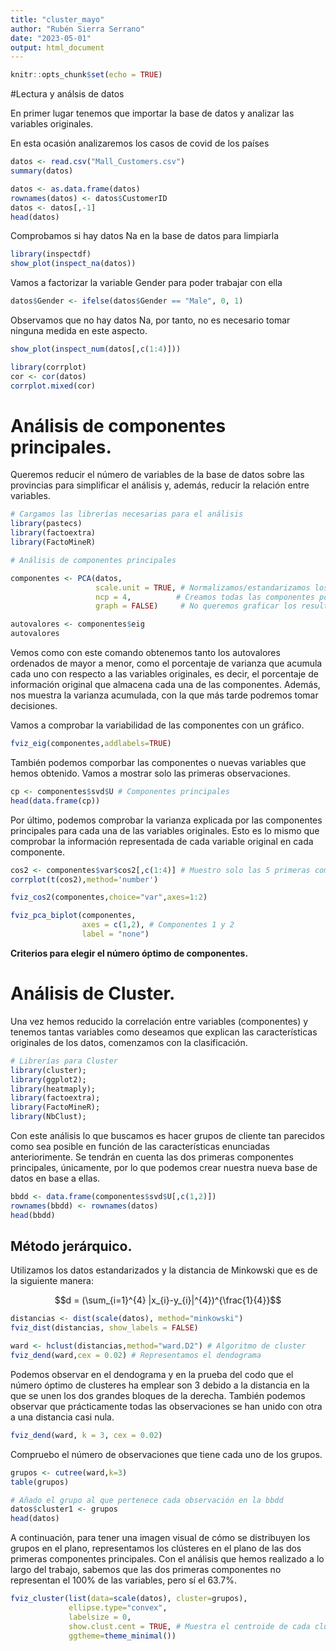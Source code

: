 ```yaml
---
title: "cluster_mayo"
author: "Rubén Sierra Serrano"
date: "2023-05-01"
output: html_document
---
```


```r
knitr::opts_chunk$set(echo = TRUE)
```

#Lectura y análsis de datos

En primer lugar tenemos que importar la base de datos y analizar las variables originales. 

En esta ocasión analizaremos los casos de covid de los países

```r
datos <- read.csv("Mall_Customers.csv")
summary(datos)
```

```r
datos <- as.data.frame(datos)
rownames(datos) <- datos$CustomerID
datos <- datos[,-1]
head(datos)
```
Comprobamos si hay datos Na en la base de datos para limpiarla
```r
library(inspectdf)
show_plot(inspect_na(datos))
```
Vamos a factorizar la variable Gender para poder trabajar con ella
\begin{itemize}
\item Male toma el valor 0
\item Female toma el valor 1
\end{itemize}
```r
datos$Gender <- ifelse(datos$Gender == "Male", 0, 1)
```

Observamos que no hay datos Na, por tanto, no es necesario tomar ninguna medida en este aspecto.
```r
show_plot(inspect_num(datos[,c(1:4)]))
```

```r
library(corrplot)
cor <- cor(datos)
corrplot.mixed(cor)
```
# Análisis de componentes principales.
Queremos reducir el número de variables de la base de datos sobre las provincias
para simplificar el análisis y, además, reducir la relación entre variables.
```r
# Cargamos las librerías necesarias para el análisis
library(pastecs)
library(factoextra) 
library(FactoMineR)
```

```r
# Análisis de componentes principales 

componentes <- PCA(datos,
                   scale.unit = TRUE, # Normalizamos/estandarizamos los datos
                   ncp = 4,          # Creamos todas las componentes posibles
                   graph = FALSE)     # No queremos graficar los resultados
```

```r
autovalores <- componentes$eig
autovalores
```
Vemos como con este comando obtenemos tanto los autovalores ordenados de mayor a 
menor, como el porcentaje de varianza que acumula cada uno con respecto a las 
variables originales, es decir, el porcentaje de información original que 
almacena cada una de las componentes. Además, nos muestra la varianza acumulada, 
con la que más tarde podremos tomar decisiones. 

Vamos a comprobar la variabilidad de las componentes con un gráfico.

```r
fviz_eig(componentes,addlabels=TRUE)
```
También podemos comporbar las componentes o nuevas variables que hemos obtenido. 
Vamos a mostrar solo las primeras observaciones.

```r
cp <- componentes$svd$U # Componentes principales
head(data.frame(cp))
```

Por último, podemos comprobar la varianza explicada por las componentes principales 
para cada una de las variables originales. Esto es lo mismo que comprobar la información
representada de cada variable original en cada componente.
```r
cos2 <- componentes$var$cos2[,c(1:4)] # Muestro solo las 5 primeras componentes
corrplot(t(cos2),method='number')
```
```r
fviz_cos2(componentes,choice="var",axes=1:2)
```

```r
fviz_pca_biplot(componentes,   
                axes = c(1,2), # Componentes 1 y 2
                label = "none") 
```

**Criterios para elegir el número óptimo de componentes.**

# Análisis de Cluster.

Una vez hemos reducido la correlación entre variables (componentes) y tenemos
tantas variables como deseamos que explican las características originales de los 
datos, comenzamos con la clasificación. 

```r
# Librerías para Cluster
library(cluster);
library(ggplot2);
library(heatmaply); 
library(factoextra);
library(FactoMineR); 
library(NbClust);
```

Con este análisis lo que buscamos es hacer grupos de cliente tan parecidos como
sea posible en función de las características enunciadas anteriorimente. Se tendrán
en cuenta las dos primeras componentes principales, únicamente, por lo que podemos
crear nuestra nueva base de datos en base a ellas. 

```r
bbdd <- data.frame(componentes$svd$U[,c(1,2)])
rownames(bbdd) <- rownames(datos)
head(bbdd)
```

## Método jerárquico.

Utilizamos los datos estandarizados y la distancia de Minkowski que es de la siguiente manera: 

$$d = (\sum_{i=1}^{4} |x_{i}-y_{i}|^{4})^{\frac{1}{4}}$$
```r
distancias <- dist(scale(datos), method="minkowski")
fviz_dist(distancias, show_labels = FALSE)
```

```r
ward <- hclust(distancias,method="ward.D2") # Algoritmo de cluster
fviz_dend(ward,cex = 0.02) # Representamos el dendograma
```

Podemos observar en el dendograma y en la prueba del codo que el número óptimo de clusteres ha emplear son 3 debido a la distancia en la que se unen los dos grandes bloques de la derecha. También podemos observar que prácticamente todas las observaciones se han unido con otra a una distancia casi nula.

```r
fviz_dend(ward, k = 3, cex = 0.02) 
```

Compruebo el número de observaciones que tiene cada uno de los grupos. 
```r
grupos <- cutree(ward,k=3)
table(grupos)

# Añado el grupo al que pertenece cada observación en la bbdd
datos$cluster1 <- grupos
head(datos)
```

A continuación, para tener una imagen visual de cómo se distribuyen los grupos en
el plano, representamos los clústeres en el plano de las dos primeras componentes principales. 
Con el análisis que hemos realizado a lo largo del trabajo, sabemos que las dos 
primeras componentes no representan el 100% de las variables, pero sí el 63.7%.

```r
fviz_cluster(list(data=scale(datos), cluster=grupos),
             ellipse.type="convex",
             labelsize = 0,
             show.clust.cent = TRUE, # Muestra el centroide de cada cluster
             ggtheme=theme_minimal())
```